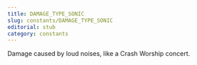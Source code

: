 ```yaml
---
title: DAMAGE_TYPE_SONIC
slug: constants/DAMAGE_TYPE_SONIC
editorial: stub
category: constants
---
```


<LSLConstant
	name="DAMAGE_TYPE_SONIC"
	type="integer"
	value="13"
/>

Damage caused by loud noises, like a Crash Worship concert.

